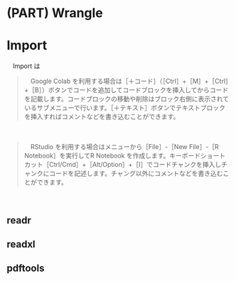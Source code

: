 # (PART) Wrangle {-}

# Import
　Import は

>　Google Colab を利用する場合は［＋コード］（［Ctrl］+［M］+［Ctrl］+［B］）ボタンでコードを追加してコードブロックを挿入してからコードを記載します。コードブロックの移動や削除はブロック右側に表示されているサブメニューで行います。［＋テキスト］ボタンでテキストブロックを挿入すればコメントなどを書き込むことができます。  

　  

>　RStudio を利用する場合はメニューから［File］-［New File］-［R Notebook］を実行してR Notebook を作成します。キーボードショートカット［Ctrl/Cmd］+［Alt/Option］+［I］でコードチャンクを挿入しチャンクにコードを記述します。チャング以外にコメントなどを書き込むことができます。  

　  

## readr

## readxl

## pdftools

